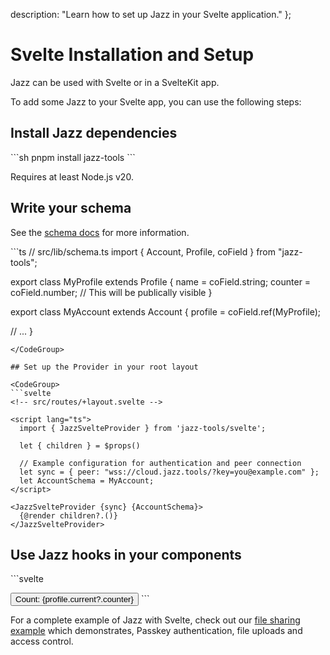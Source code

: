   description: "Learn how to set up Jazz in your Svelte application."
};


# Svelte Installation and Setup

Jazz can be used with Svelte or in a SvelteKit app.

To add some Jazz to your Svelte app, you can use the following steps:

## Install Jazz dependencies

<CodeGroup>
```sh
pnpm install jazz-tools
```
</CodeGroup>

<Alert variant="info" className="mt-4 flex gap-2 items-center">Requires at least Node.js v20.</Alert>

## Write your schema

See the [schema docs](/docs/schemas/covalues) for more information.

<CodeGroup>
```ts
// src/lib/schema.ts
import { Account, Profile, coField } from "jazz-tools";

export class MyProfile extends Profile {
  name = coField.string;
  counter = coField.number; // This will be publically visible
}

export class MyAccount extends Account {
  profile = coField.ref(MyProfile);

  // ...
}
```
</CodeGroup>

## Set up the Provider in your root layout

<CodeGroup>
```svelte
<!-- src/routes/+layout.svelte -->

<script lang="ts">
  import { JazzSvelteProvider } from 'jazz-tools/svelte';

  let { children } = $props()

  // Example configuration for authentication and peer connection
  let sync = { peer: "wss://cloud.jazz.tools/?key=you@example.com" };
  let AccountSchema = MyAccount;
</script>

<JazzSvelteProvider {sync} {AccountSchema}>
  {@render children?.()}
</JazzSvelteProvider>
```
</CodeGroup>

## Use Jazz hooks in your components

<CodeGroup>
```svelte
<!-- src/routes/+page.svelte -->
<script lang="ts">
	import { CoState, AccountCoState } from 'jazz-tools/svelte'
	import { MyProfile, UserAccount } from '$lib/schema'

	const me = new AccountCoState(UserAccount)
	const profile = new CoState(MyProfile, me.current?._refs.profile?.id)

  function increment() {
    if (!profile.current) return;
    profile.current.counter = profile.current.counter + 1;
  }
</script>

<button onclick={increment}>
  Count: {profile.current?.counter}
</button>
```
</CodeGroup>

For a complete example of Jazz with Svelte, check out our [file sharing example](https://github.com/gardencmp/jazz/tree/main/examples/file-share-svelte) which demonstrates, Passkey authentication, file uploads and access control.
